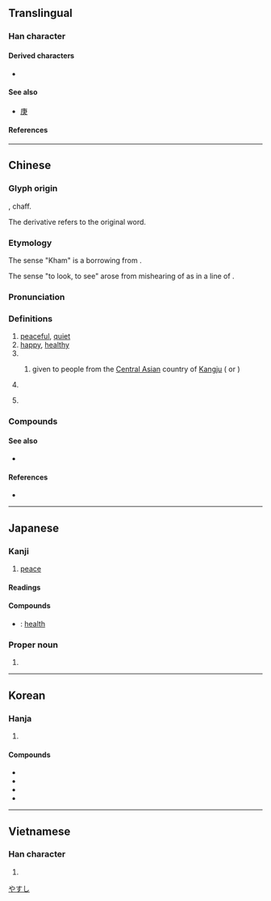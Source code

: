 {{also|隶}}
{{character info}}
==Translingual==

===Han character===
{{Han char|rn=53|rad=广|as=08|sn=11|four=00232|canj=ILE|ids=⿸广隶}}

====Derived characters====
* {{l|mul|[[𨝎]], [[𨻷]], [[㝩]], [[嫝]], [[嵻]], [[慷]], [[漮]], [[𠻞]], [[𡐓]], [[𡻚]], [[㱂]], [[槺]], [[䆲]], [[穅]], [[𤮊]], [[𥉽]], [[𥕎]], [[䗧]], [[糠]], [[躿]], [[𫂞]], [[𨄗]], [[𨎍]], [[鏮]], [[𩾌]], [[鱇]], [[𪏢]]}}

====See also====
* {{l|mul|隶}} [[庚]]

====References====
{{Han ref|kx=0347.270|dkj=09376|dj=0658.030|hdz=20891.010|uh=5EB7}}

----

==Chinese==
{{zh-forms}}
{{zh-wp|zh|yue}}

===Glyph origin===
{{Han etym}}
{{Han compound|庚|米|t1=threshing tools|t2=rice|ls=ic}}, chaff.

The derivative {{zh-l|糠}} refers to the original word.

===Etymology===
The sense "Kham" is a borrowing from {{bor|zh|bo|ཁམས}}.

The sense "to look, to see" arose from mishearing of {{zh-l|好康|[[rich]]; [[lucky]]; [[fortunate]]}} as {{zh-l|好看|[[good-looking]]; [[worth]] [[see]]ing}} in a line of {{w2|zh|如果早知道男生也會被性侵|pref=《|suf=》}}.

===Pronunciation===
{{zh-pron
|m=kāng
|m-s=
|c=hong1
|c-t=
|g=
|h=gd=kong1
|j=
|mb=
|md=
|mn=khng/khong
|mn_note=khng - vernacular (incl. surname); khong - literary
|mn-t=kang1
|w=
|x=
|mc=y
|oc=y
|ma=y
|cat=a,pn
}}

===Definitions===
{{zh-hanzi}}

# [[peaceful]], [[quiet]]
# [[happy]], [[healthy]]
# {{surname|zh}}
## {{lb|zh|historical}} {{surname|zh|dot=}} given to people from the [[Central Asia]]n country of [[Kangju]] ({{zh-l|康居|tr=-}} or {{zh-l|康國|tr=-}})
# {{place|zh|historic region|ar/Tibet|t1=Kham}}
# {{lb|zh|Internet slang}} {{zh-alt-form|看|to [[look]]; to [[see]]}}

===Compounds===
{{zh-der|保康縣|健康|健康保險|健康教育|健康檢查|健康襪|健康醋|健康食品|周康王|團康|太康|太康體|好康|孫康映雪|安康|安康計畫|富強康樂|小康|小康社會|小康計畫|少康|嵇康|川端康成|平康|平康坊|平康巷|平康里|平直康莊|康乃馨|康健|康回|康定縣|康寧|康居|康年|康康舞|康強|康復|康復醫學|康德|康德主義|康德黎|康有為|康梁|康樂|康樂活動|康泰|康濟|康濟錄|康熙|康熙字典|康爵|康瓠|康白度|康莊|康莊大道|康衢|康阜|康青|康黴素|建康|德川家康|心理健康|成康之治|政躬康泰|杜康|民康物阜|永康|福壽康寧|西康省|速賜康|靖康|靖康之難|靖康要錄|韓康賣藥|保康|盛康|康定|酮康唑|康居園|康坪|康克爾|提康德羅加|海康}}

====See also====
* {{zh-l|安多}}

====References====
* {{thcwdq}}

----

==Japanese==

===Kanji===
{{ja-kanji|grade=4|rs=广08}}

# [[peace]]

====Readings====
{{ja-readings
|goon=こう
|kanon=こう
|kun=やす-い
|nanori=やす
}}

====Compounds====
* {{ja-r|健康|けんこう}}: [[health]]

===Proper noun===
{{ja-pos|proper|やすし}}

# {{given name|ja|male}}

[[Category:Japanese male given names|やすし]]

----

==Korean==

===Hanja===
{{ko-hanja|편안하다|편안할|강}}

# {{rfdef|ko|sort=广08}}

====Compounds====
* {{ko-l|건강|健康}}
* {{ko-l|건강보험|健康保險}}
* {{ko-l|강녕|康寧}}
* {{ko-l|강건|康健}}

----

==Vietnamese==

===Han character===
{{vi-hantu|[[khang]], [[khăng]], [[khương]]|rs=广08}}

# {{rfdef|vi|sort=广08}}